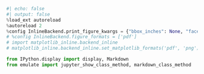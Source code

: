 
```python
#| echo: false
#| output: false
%load_ext autoreload
%autoreload 2
%config InlineBackend.print_figure_kwargs = {"bbox_inches": None, "facecolor": "w"}
# %config InlineBackend.figure_formats = ['pdf']
# import matplotlib_inline.backend_inline
# matplotlib_inline.backend_inline.set_matplotlib_formats('pdf', 'png')

from IPython.display import display, Markdown
from emulate import jupyter_show_class_method, markdown_class_method
```
